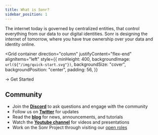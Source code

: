 ```yaml
---
title: What is Sonr?
sidebar_position: 1
---
```



<APIButton
  href="https://www.youtube.com/watch?v=bex88Ku9Crk"
  label="🎥 Watch 2 Min Breakdown"
  type="danger"
/>

The internet today is governed by centralized entities, that control everything from our data to our digital identities. Sonr is designing the internet of tomorrow, where you have true ownership over your data and identity online.

<Grid
  container
  direction="column"
  justifyContent="flex-end"
  alignItems="left"
  style={{
    minHeight: 400,
    backgroundImage: `url(${"/img/quick-start.svg"})`,
    backgroundSize: "cover",
    backgroundPosition: "center",
    padding: 56,
  }}
>
  <Grid item>
    <Link
      className="button button--secondary button--lg white-text"
      to="/docs/guides/overview"
    >
      → Get Started
    </Link>
  </Grid>
</Grid>

<RootButtonGrid />

## Community

- Join the [**Discord**](https://sonr.io/discord) to ask questions and engage with the community
- Follow us on [**Twitter**](https://sonr.io/twitter) for updates
- Read the [**blog**](https://pulse.sonr.io) for news, announcements, and tutorials
- Watch the [**Youtube channel**](https://sonr.io/youtube) for videos and presentations
- Work on the Sonr Project through visiting our [open roles](https://jobs.sonr.io)
